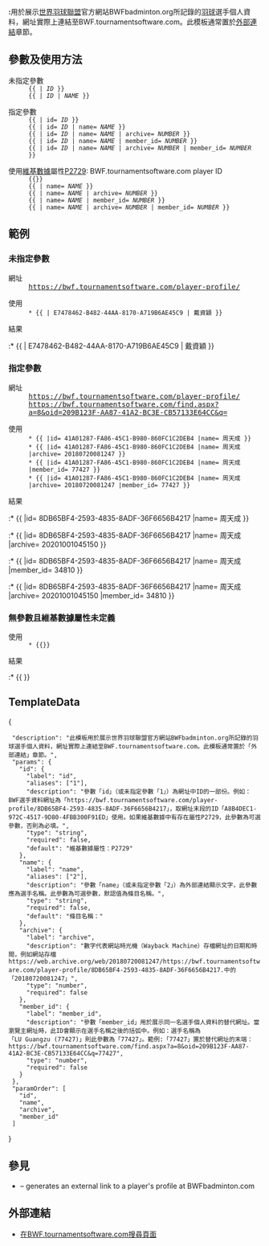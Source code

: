 {{NoteTA|G1=MediaWiki}}{{Documentation subpage}}<!-- 在本行下編輯模板說明 -->

{{Uses Wikidata|P2729}}
{{Tracks Wikidata|P2729}}
{{Lua|Module:EditAtWikidata|Module:WikidataCheck}}

'''{{NAMESPACE}}:{{BASEPAGENAME}}'''用於展示[[世界羽球聯盟]]官方網站BWFbadminton.org所記錄的[[羽球]]選手個人資料，網址實際上連結至BWF.tournamentsoftware.com。此模板通常置於[[Wikipedia:外部链接|外部連結]]章節。

== 參數及使用方法 ==
; 未指定參數
: <code><nowiki>{{</nowiki>{{BASEPAGENAME}} | ''ID'' }}</code>
: <code><nowiki>{{</nowiki>{{BASEPAGENAME}} | ''ID'' | ''NAME'' }}</code>

; 指定參數
: <code><nowiki>{{</nowiki>{{BASEPAGENAME}} | id= ''ID'' }}</code>
: <code><nowiki>{{</nowiki>{{BASEPAGENAME}} | id= ''ID'' | name= ''NAME'' }}</code>
: <code><nowiki>{{</nowiki>{{BASEPAGENAME}} | id= ''ID'' | name= ''NAME'' | archive= ''NUMBER'' }}</code>
: <code><nowiki>{{</nowiki>{{BASEPAGENAME}} | id= ''ID'' | name= ''NAME'' | member_id= ''NUMBER'' }}</code>
: <code><nowiki>{{</nowiki>{{BASEPAGENAME}} | id= ''ID'' | name= ''NAME'' | archive= ''NUMBER'' | member_id= ''NUMBER'' }}</code>

; 使用[[維基數據]]屬性[[:wikidata:P2729|P2729]]: BWF.tournamentsoftware.com player ID
: <code><nowiki>{{</nowiki>{{BASEPAGENAME}}<nowiki>}}</nowiki></code>
: <code><nowiki>{{</nowiki>{{BASEPAGENAME}} | name= ''NAME'' }}</code>
: <code><nowiki>{{</nowiki>{{BASEPAGENAME}} | name= ''NAME'' | archive= ''NUMBER'' }}</code>
: <code><nowiki>{{</nowiki>{{BASEPAGENAME}} | name= ''NAME'' | member_id= ''NUMBER'' }}</code>
: <code><nowiki>{{</nowiki>{{BASEPAGENAME}} | name= ''NAME'' | archive= ''NUMBER'' | member_id= ''NUMBER'' }}</code>

== 範例 ==

=== 未指定參數 ===
; 網址
: <kbd>[https://bwf.tournamentsoftware.com/player-profile/E7478462-B482-44AA-8170-A719B6AE45C9 https://bwf.tournamentsoftware.com/player-profile/{{hilite|E7478462-B482-44AA-8170-A719B6AE45C9}}]</kbd>

; 使用
: <code><nowiki>* {{</nowiki>{{BASEPAGENAME}} | E7478462-B482-44AA-8170-A719B6AE45C9 | 戴資穎 }}</code>

; 結果
:* {{{{BASEPAGENAME}} | E7478462-B482-44AA-8170-A719B6AE45C9 | 戴資穎 }}

=== 指定參數 ===
; 網址
: <kbd>[https://bwf.tournamentsoftware.com/player-profile/41A01287-FA86-45C1-B980-860FC1C2DEB4 https://bwf.tournamentsoftware.com/player-profile/{{hilite|41A01287-FA86-45C1-B980-860FC1C2DEB4}}]</kbd>
: <kbd>[https://bwf.tournamentsoftware.com/find.aspx?a=8&oid=209B123F-AA87-41A2-BC3E-CB57133E64CC&q=34810 https://bwf.tournamentsoftware.com/find.aspx?a=8&oid=209B123F-AA87-41A2-BC3E-CB57133E64CC&q={{hilite|34810|lightgreen}}]</kbd>

; 使用
: <code><nowiki>* {{</nowiki>{{BASEPAGENAME}} |id= 41A01287-FA86-45C1-B980-860FC1C2DEB4 |name= 周天成 }}</code>
: <code><nowiki>* {{</nowiki>{{BASEPAGENAME}} |id= 41A01287-FA86-45C1-B980-860FC1C2DEB4 |name= 周天成 |archive= 20180720081247 }}</code>
: <code><nowiki>* {{</nowiki>{{BASEPAGENAME}} |id= 41A01287-FA86-45C1-B980-860FC1C2DEB4 |name= 周天成 |member_id= 77427 }}</code>
: <code><nowiki>* {{</nowiki>{{BASEPAGENAME}} |id= 41A01287-FA86-45C1-B980-860FC1C2DEB4 |name= 周天成 |archive= 20180720081247 |member_id= 77427 }}</code>

; 結果
:* {{{{BASEPAGENAME}} |id= 8DB65BF4-2593-4835-8ADF-36F6656B4217 |name= 周天成 }}
:* {{{{BASEPAGENAME}} |id= 8DB65BF4-2593-4835-8ADF-36F6656B4217 |name= 周天成 |archive= 20201001045150 }}
:* {{{{BASEPAGENAME}} |id= 8DB65BF4-2593-4835-8ADF-36F6656B4217 |name= 周天成 |member_id= 34810 }}
:* {{{{BASEPAGENAME}} |id= 8DB65BF4-2593-4835-8ADF-36F6656B4217 |name= 周天成 |archive= 20201001045150 |member_id= 34810 }}

=== 無參數且維基數據屬性未定義 ===
; 使用
: <code><nowiki>* {{</nowiki>{{BASEPAGENAME}}<nowiki>}}</nowiki></code>

; 結果
:* {{ {{BASEPAGENAME}} }}

== TemplateData ==
{{TemplateData header}}
<templatedata>
{
  "description": "此模板用於展示世界羽球聯盟官方網站BWFbadminton.org所記錄的羽球選手個人資料，網址實際上連結至BWF.tournamentsoftware.com。此模板通常置於「外部連結」章節。",
  "params": {
    "id": {
      "label": "id",
      "aliases": ["1"],
      "description": "參數「id」（或未指定參數「1」）為網址中ID的一部份。例如：BWF選手資料網址為「https://bwf.tournamentsoftware.com/player-profile/8DB65BF4-2593-4835-8ADF-36F6656B4217」，取網址末段的ID「A8B4DEC1-972C-4517-9D80-4FBB300F91ED」使用。如果維基數據中有存在屬性P2729，此參數為可選參數，否則為必填。",
      "type": "string",
      "required": false,
      "default": "維基數據屬性：P2729"
    },
    "name": {
      "label": "name",
      "aliases": ["2"],
      "description": "參數「name」（或未指定參數「2」）為外部連結顯示文字，此參數應為選手名稱。此參數為可選參數，默認值為條目名稱。",
      "type": "string",
      "required": false,
      "default": "條目名稱：{{PAGENAMEBASE}}"
    },
    "archive": {
      "label": "archive",
      "description": "數字代表網站時光機（Wayback Machine）存檔網址的日期和時間，例如網站存檔https://web.archive.org/web/20180720081247/https://bwf.tournamentsoftware.com/player-profile/8DB65BF4-2593-4835-8ADF-36F6656B4217.中的「20180720081247」",
      "type": "number",
      "required": false
    },
    "member_id": {
      "label": "member_id",
      "description": "參數「member_id」用於展示同一名選手個人資料的替代網址。當瀏覽主網址時，此ID會顯示在選手名稱之後的括弧中。例如：選手名稱為「LU Guangzu (77427)」則此參數為「77427」。範例:「77427」置於替代網址的末端：https://bwf.tournamentsoftware.com/find.aspx?a=8&oid=209B123F-AA87-41A2-BC3E-CB57133E64CC&q=77427",
      "type": "number",
      "required": false
    }
  },
  "paramOrder": [
    "id",
    "name",
    "archive",
    "member_id"
  ]
}
</templatedata>

== 參見 ==
* {{tl|BWF2}} – generates an external link to a player's profile at BWFbadminton.com

== 外部連結 ==
* [http://bwf.tournamentsoftware.com/ 在BWF.tournamentsoftware.com搜尋頁面]

<includeonly>{{sandbox other||
<!-- Categories below this line; interwikis at Wikidata -->
[[Category:使用维基数据信息的模板]]
[[Category:Lua模板]]
[[Category:羽毛球模板]]
[[Category:人物外部资源模板]]
[[Category:體育外部資源模板]]
[[Category:包含多个外部链接的模板]]
}}</includeonly>